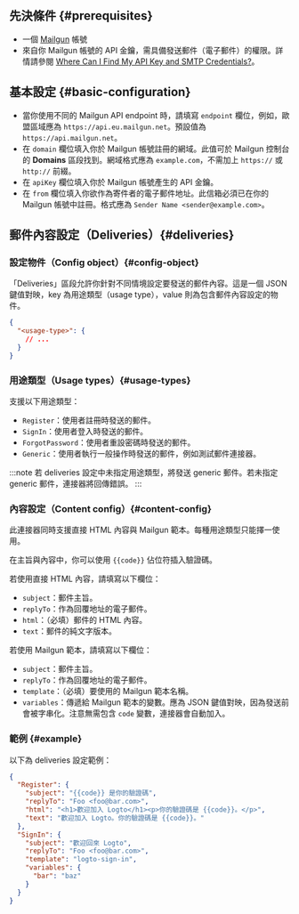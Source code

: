 ## 先決條件 \{#prerequisites}

- 一個 [Mailgun](https://www.mailgun.com/) 帳號
- 來自你 Mailgun 帳號的 API 金鑰，需具備發送郵件（電子郵件）的權限。詳情請參閱 [Where Can I Find My API Key and SMTP Credentials?](https://help.mailgun.com/hc/en-us/articles/203380100-Where-Can-I-Find-My-API-Key-and-SMTP-Credentials-)。

## 基本設定 \{#basic-configuration}

- 當你使用不同的 Mailgun API endpoint 時，請填寫 `endpoint` 欄位，例如，歐盟區域應為 `https://api.eu.mailgun.net`。預設值為 `https://api.mailgun.net`。
- 在 `domain` 欄位填入你於 Mailgun 帳號註冊的網域。此值可於 Mailgun 控制台的 **Domains** 區段找到。網域格式應為 `example.com`，不需加上 `https://` 或 `http://` 前綴。
- 在 `apiKey` 欄位填入你於 Mailgun 帳號產生的 API 金鑰。
- 在 `from` 欄位填入你欲作為寄件者的電子郵件地址。此信箱必須已在你的 Mailgun 帳號中註冊。格式應為 `Sender Name <sender@example.com>`。

## 郵件內容設定（Deliveries）\{#deliveries}

### 設定物件（Config object）\{#config-object}

「Deliveries」區段允許你針對不同情境設定要發送的郵件內容。這是一個 JSON 鍵值對映，key 為用途類型（usage type），value 則為包含郵件內容設定的物件。

```json
{
  "<usage-type>": {
    // ...
  }
}
```

### 用途類型（Usage types）\{#usage-types}

支援以下用途類型：

- `Register`：使用者註冊時發送的郵件。
- `SignIn`：使用者登入時發送的郵件。
- `ForgotPassword`：使用者重設密碼時發送的郵件。
- `Generic`：使用者執行一般操作時發送的郵件，例如測試郵件連接器。

:::note
若 deliveries 設定中未指定用途類型，將發送 generic 郵件。若未指定 generic 郵件，連接器將回傳錯誤。
:::

### 內容設定（Content config）\{#content-config}

此連接器同時支援直接 HTML 內容與 Mailgun 範本。每種用途類型只能擇一使用。

在主旨與內容中，你可以使用 `{{code}}` 佔位符插入驗證碼。

若使用直接 HTML 內容，請填寫以下欄位：

- `subject`：郵件主旨。
- `replyTo`：作為回覆地址的電子郵件。
- `html`：（必填）郵件的 HTML 內容。
- `text`：郵件的純文字版本。

若使用 Mailgun 範本，請填寫以下欄位：

- `subject`：郵件主旨。
- `replyTo`：作為回覆地址的電子郵件。
- `template`：（必填）要使用的 Mailgun 範本名稱。
- `variables`：傳遞給 Mailgun 範本的變數。應為 JSON 鍵值對映，因為發送前會被字串化。注意無需包含 `code` 變數，連接器會自動加入。

### 範例 \{#example}

以下為 deliveries 設定範例：

```json
{
  "Register": {
    "subject": "{{code}} 是你的驗證碼",
    "replyTo": "Foo <foo@bar.com>",
    "html": "<h1>歡迎加入 Logto</h1><p>你的驗證碼是 {{code}}。</p>",
    "text": "歡迎加入 Logto。你的驗證碼是 {{code}}。"
  },
  "SignIn": {
    "subject": "歡迎回來 Logto",
    "replyTo": "Foo <foo@bar.com>",
    "template": "logto-sign-in",
    "variables": {
      "bar": "baz"
    }
  }
}
```
